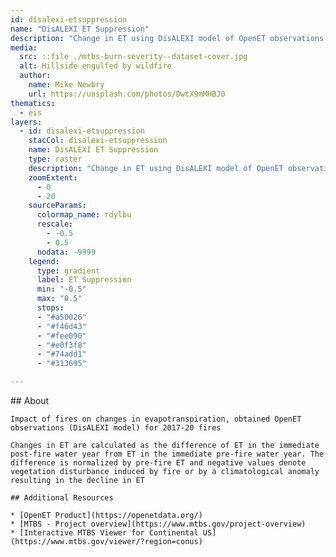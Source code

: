 ```yaml
---
id: disalexi-etsuppression
name: "DisALEXI ET Suppression"
description: "Change in ET using DisALEXI model of OpenET observations for 2017-20 fires, calculated as the difference of ET in the immediate post-fire water year from ET in the immediate pre-fire water year"
media:
  src: ::file ./mtbs-burn-severity--dataset-cover.jpg
  alt: Hillside engulfed by wildfire
  author:
    name: Mike Newbry
    url: https://unsplash.com/photos/DwtX9mMHBJ0
thematics:
  - eis
layers:
  - id: disalexi-etsuppression
    stacCol: disalexi-etsuppression
    name: DisALEXI ET Suppression
    type: raster
    description: "Change in ET using DisALEXI model of OpenET observations for 2017-20 fires, calculated as the difference of ET in the immediate post-fire water year from ET in the immediate pre-fire water year. The difference is normalized by pre-fire ET and negative values denote vegetation disturbance induced by fire or by a climatological anomaly resulting in the decline in ET"
    zoomExtent:
      - 0
      - 20
    sourceParams:
      colormap_name: rdylbu
      rescale:
        - -0.5
        - 0.5
      nodata: -9999
    legend:
      type: gradient
      label: ET Suppression 
      min: "-0.5"
      max: "0.5"
      stops:
      - "#a50026"
      - "#f46d43"
      - "#fee090"
      - "#e0f3f8"
      - "#74add1"
      - "#313695"

---
```


<Block>
  <Prose>
    ## About
    
    Impact of fires on changes in evapotranspiration, obtained OpenET observations (DisALEXI model) for 2017-20 fires
    
    Changes in ET are calculated as the difference of ET in the immediate post-fire water year from ET in the immediate pre-fire water year. The difference is normalized by pre-fire ET and negative values denote vegetation disturbance induced by fire or by a climatological anomaly resulting in the decline in ET 

    ## Additional Resources

    * [OpenET Product](https://openetdata.org/)
    * [MTBS - Project overview](https://www.mtbs.gov/project-overview)
    * [Interactive MTBS Viewer for Continental US](https://www.mtbs.gov/viewer/?region=conus)
  </Prose>
</Block>
